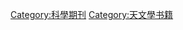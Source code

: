 {{Commonscat|Astronomical journals}}

[[Category:科學期刊|Category:科學期刊]]
[[Category:天文學书籍|Category:天文學书籍]]